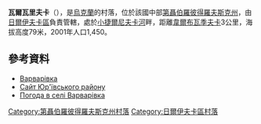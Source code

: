 {{coord|48|42|20|N|35|59|16|E|scale:30000_region:UA|display=title}}

'''瓦爾瓦里夫卡'''（{{lang-uk|Варварівка}}），是[[烏克蘭|烏克蘭]]的村落，位於該國中部[[第聶伯羅彼得羅夫斯克州|第聶伯羅彼得羅夫斯克州]]，由[[日爾伊夫卡區|日爾伊夫卡區]]負責管轄，處於[[小捷爾尼夫卡河|小捷爾尼夫卡河]]畔，距離[[韋爾布瓦季夫卡|韋爾布瓦季夫卡]]3公里，海拔高度79米，2001年人口1,450。

==參考資料==
*[http://gska2.rada.gov.ua/pls/z7502/A005?rdat1=06.12.2007&rf7571=42054 Варварівка]{{dead link|date=2018年3月 |bot=InternetArchiveBot |fix-attempted=yes }}
* [http://www.yuryev-rn.dp.gov.ua/ Сайт Юр'ївського району] {{Wayback|url=http://www.yuryev-rn.dp.gov.ua/ |date=20160310044611 }}
* [http://weather.in.ua/ua/dnepropetrovskaja/2514 Погода в селі Варварівка] {{Wayback|url=http://weather.in.ua/ua/dnepropetrovskaja/2514 |date=20111220223443 }}

{{DEFAULTSORT:Варварівка}}
[[Category:第聶伯羅彼得羅夫斯克州村落|Category:第聶伯羅彼得羅夫斯克州村落]]
[[Category:日爾伊夫卡區村落|Category:日爾伊夫卡區村落]]


{{Dnipropetrovsk-geo-stub}}
